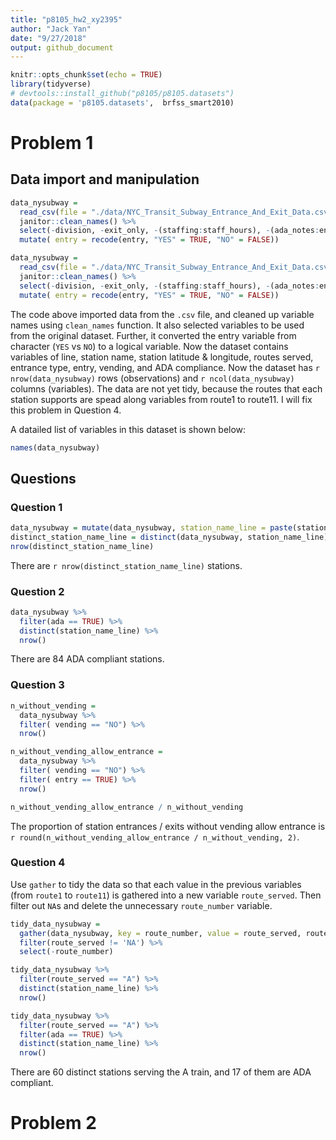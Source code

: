 ```yaml
---
title: "p8105_hw2_xy2395"
author: "Jack Yan"
date: "9/27/2018"
output: github_document
---
```


```r
knitr::opts_chunk$set(echo = TRUE)
library(tidyverse)
# devtools::install_github("p8105/p8105.datasets")
data(package = 'p8105.datasets',  brfss_smart2010)
```

# Problem 1

## Data import and manipulation

```r
data_nysubway = 
  read_csv(file = "./data/NYC_Transit_Subway_Entrance_And_Exit_Data.csv") %>% 
  janitor::clean_names() %>% 
  select(-division, -exit_only, -(staffing:staff_hours), -(ada_notes:entrance_location)) %>% 
  mutate( entry = recode(entry, "YES" = TRUE, "NO" = FALSE))
```

```r
data_nysubway = 
  read_csv(file = "./data/NYC_Transit_Subway_Entrance_And_Exit_Data.csv") %>% 
  janitor::clean_names() %>% 
  select(-division, -exit_only, -(staffing:staff_hours), -(ada_notes:entrance_location)) %>% 
  mutate( entry = recode(entry, "YES" = TRUE, "NO" = FALSE))
```

The code above imported data from the `.csv` file, and cleaned up variable names using `clean_names` function. It also selected variables to be used from the original dataset. Further, it converted the entry variable from character (`YES` vs `NO`) to a logical variable. Now the dataset contains variables of line, station name, station latitude & longitude, routes served, entrance type, entry, vending, and ADA compliance. Now the dataset has `r nrow(data_nysubway)` rows (observations) and  `r ncol(data_nysubway)` columns (variables). The data are not yet tidy, because the routes that each station supports are spead along variables from route1 to route11. I will fix this problem in Question 4.

A datailed list of variables in this dataset is shown below:

```r
names(data_nysubway)
```


## Questions

### Question 1

```r
data_nysubway = mutate(data_nysubway, station_name_line = paste(station_name, line) )
distinct_station_name_line = distinct(data_nysubway, station_name_line)
nrow(distinct_station_name_line)
```

There are `r nrow(distinct_station_name_line)` stations.

### Question 2
```r
data_nysubway %>% 
  filter(ada == TRUE) %>% 
  distinct(station_name_line) %>% 
  nrow()
```

There are 84 ADA compliant stations.

### Question 3
```r
n_without_vending =
  data_nysubway %>% 
  filter( vending == "NO") %>% 
  nrow()

n_without_vending_allow_entrance = 
  data_nysubway %>% 
  filter( vending == "NO") %>% 
  filter( entry == TRUE) %>% 
  nrow()

n_without_vending_allow_entrance / n_without_vending
```

The proportion of station entrances / exits without vending allow entrance is `r round(n_without_vending_allow_entrance / n_without_vending, 2)`.

### Question 4

Use `gather` to tidy the data so that each value in the previous variables (from `route1` to `route11`) is gathered into a new variable `route_served`. Then filter out `NA`s and delete the unnecessary `route_number` variable.

```r
tidy_data_nysubway = 
  gather(data_nysubway, key = route_number, value = route_served, route1:route11) %>% 
  filter(route_served != 'NA') %>% 
  select(-route_number)

tidy_data_nysubway %>% 
  filter(route_served == "A") %>% 
  distinct(station_name_line) %>% 
  nrow()

tidy_data_nysubway %>% 
  filter(route_served == "A") %>% 
  filter(ada == TRUE) %>% 
  distinct(station_name_line) %>% 
  nrow()
```

There are 60 distinct stations serving the A train, and 17 of them are ADA compliant.

# Problem 2
```r

```

